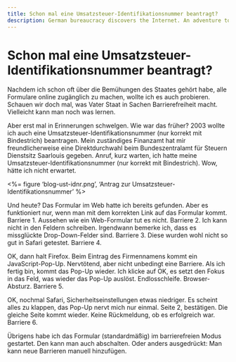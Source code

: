 ```yaml
---
title: Schon mal eine Umsatzsteuer-Identifikationsnummer beantragt?
description: German bureaucracy discovers the Internet. An adventure to get a fat ID.
---
```



Schon mal eine Umsatzsteuer-Identifikationsnummer beantragt?
============================================================

Nachdem ich schon oft über die Bemühungen des Staates gehört habe, alle Formulare online zugänglich zu machen, wollte ich es auch probieren. Schauen wir doch mal, was Vater Staat in Sachen Barrierefreiheit macht. Vielleicht kann man noch was lernen.

Aber erst mal in Erinnerungen schwelgen. Wie war das früher? 2003 wollte ich auch eine Umsatzsteuer-Identifikationsnummer (nur korrekt mit Bindestrich) beantragen. Mein zuständiges Finanzamt hat mir freundlicherweise eine Direktdurchwahl beim Bundeszentralamt für Steuern Dienstsitz Saarlouis gegeben. Anruf, kurz warten, ich hatte meine Umsatzsteuer-Identifikationsnummer (nur korrekt mit Bindestrich). Wow, hätte ich nicht erwartet.

<%= figure 'blog-ust-idnr.png', 'Antrag zur Umsatzsteuer-Identifikationsnummer' %>

Und heute? Das Formular im Web hatte ich bereits gefunden. Aber es funktioniert nur, wenn man mit dem korrekten Link auf das Formular kommt. Barriere 1. Aussehen wie ein Web-Formular tut es nicht. Barriere 2. Ich kann nicht in den Feldern schreiben. Irgendwann bemerke ich, dass es missglückte Drop-Down-Felder sind. Barriere 3. Diese wurden wohl nicht so gut in Safari getestet. Barriere 4.

OK, dann halt Firefox. Beim Eintrag des Firmennamens kommt ein JavaScript-Pop-Up. Nervtötend, aber nicht unbedingt eine Barriere. Als ich fertig bin, kommt das Pop-Up wieder. Ich klicke auf OK, es setzt den Fokus in das Feld, was wieder das Pop-Up auslöst. Endlosschleife. Browser-Absturz. Barriere 5.

OK, nochmal Safari, Sicherheitseinstellungen etwas niedriger. Es scheint alles zu klappen, das Pop-Up nervt mich nur einmal. Seite 2, bestätigen. Die gleiche Seite kommt wieder. Keine Rückmeldung, ob es erfolgreich war. Barriere 6.

Übrigens habe ich das Formular (standardmäßig) im barrierefreien Modus gestartet. Den kann man auch abschalten. Oder anders ausgedrückt: Man kann neue Barrieren manuell hinzufügen.
